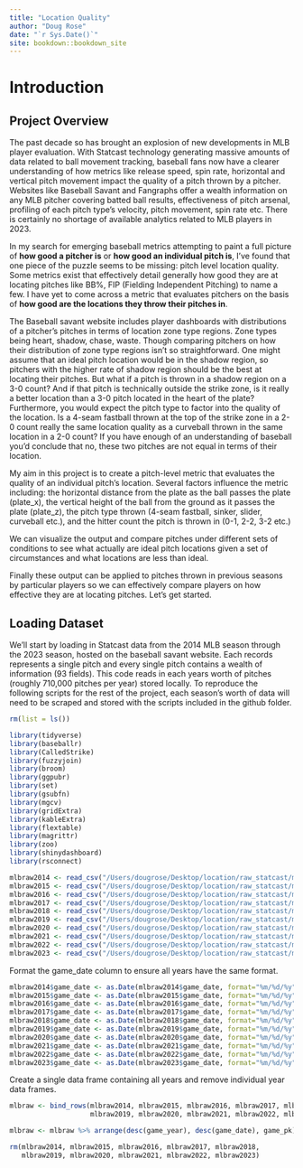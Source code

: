 ```yaml
---
title: "Location Quality"
author: "Doug Rose"
date: "`r Sys.Date()`"
site: bookdown::bookdown_site
---
```


# Introduction

## Project Overview

The past decade so has brought an explosion of new developments in MLB player evaluation. With Statcast technology generating massive amounts of data related to ball movement tracking, baseball fans now have a clearer understanding of how metrics like release speed, spin rate, horizontal and vertical pitch movement impact the quality of a pitch thrown by a pitcher. Websites like Baseball Savant and Fangraphs offer a wealth information on any MLB pitcher covering batted ball results, effectiveness of pitch arsenal, profiling of each pitch type's velocity, pitch movement, spin rate etc. There is certainly no shortage of available analytics related to MLB players in 2023.

In my search for emerging baseball metrics attempting to paint a full picture of **how good a pitcher is** or **how good an individual pitch is**, I've found that one piece of the puzzle seems to be missing: pitch level location quality. Some metrics exist that effectively detail generally how good they are at locating pitches like BB%, FIP (Fielding Independent Pitching) to name a few. I have yet to come across a metric that evaluates pitchers on the basis of **how good are the locations they throw their pitches in**.

The Baseball savant website includes player dashboards with distributions of a pitcher's pitches in terms of location zone type regions. Zone types being heart, shadow, chase, waste. Though comparing pitchers on how their distribution of zone type regions isn't so straightforward. One might assume that an ideal pitch location would be in the shadow region, so pitchers with the higher rate of shadow region should be the best at locating their pitches. But what if a pitch is thrown in a shadow region on a 3-0 count? And if that pitch is technically outside the strike zone, is it really a better location than a 3-0 pitch located in the heart of the plate? Furthermore, you would expect the pitch type to factor into the quality of the location. Is a 4-seam fastball thrown at the top of the strike zone in a 2-0 count really the same location quality as a curveball thrown in the same location in a 2-0 count? If you have enough of an understanding of baseball you'd conclude that no, these two pitches are not equal in terms of their location.

My aim in this project is to create a pitch-level metric that evaluates the quality of an individual pitch's location. Several factors influence the metric including: the horizontal distance from the plate as the ball passes the plate (plate_x), the vertical height of the ball from the ground as it passes the plate (plate_z), the pitch type thrown (4-seam fastball, sinker, slider, curveball etc.), and the hitter count the pitch is thrown in (0-1, 2-2, 3-2 etc.)

We can visualize the output and compare pitches under different sets of conditions to see what actually are ideal pitch locations given a set of circumstances and what locations are less than ideal.

Finally these output can be applied to pitches thrown in previous seasons by particular players so we can effectively compare players on how effective they are at locating pitches. Let's get started.

## Loading Dataset

We'll start by loading in Statcast data from the 2014 MLB season through the 2023 season, hosted on the baseball savant website. Each records represents a single pitch and every single pitch contains a wealth of information (93 fields). This code reads in each years worth of pitches (roughly 710,000 pitches per year) stored locally. To reproduce the following scripts for the rest of the project, each season's worth of data will need to be scraped and stored with the scripts included in the github folder.

```r
rm(list = ls())
```

```r
library(tidyverse)
library(baseballr)
library(CalledStrike)
library(fuzzyjoin)
library(broom)
library(ggpubr)
library(set)
library(gsubfn)
library(mgcv)
library(gridExtra)
library(kableExtra)
library(flextable)
library(magrittr)
library(zoo)
library(shinydashboard)
library(rsconnect)
```

```r
mlbraw2014 <- read_csv("/Users/dougrose/Desktop/location/raw_statcast/mlbraw2014.csv",show_col_types=0)
mlbraw2015 <- read_csv("/Users/dougrose/Desktop/location/raw_statcast/mlbraw2015.csv",show_col_types=0)
mlbraw2016 <- read_csv("/Users/dougrose/Desktop/location/raw_statcast/mlbraw2016.csv",show_col_types=0)
mlbraw2017 <- read_csv("/Users/dougrose/Desktop/location/raw_statcast/mlbraw2017.csv",show_col_types=0)
mlbraw2018 <- read_csv("/Users/dougrose/Desktop/location/raw_statcast/mlbraw2018.csv",show_col_types=0)
mlbraw2019 <- read_csv("/Users/dougrose/Desktop/location/raw_statcast/mlbraw2019.csv",show_col_types=0)
mlbraw2020 <- read_csv("/Users/dougrose/Desktop/location/raw_statcast/mlbraw2020.csv",show_col_types=0)
mlbraw2021 <- read_csv("/Users/dougrose/Desktop/location/raw_statcast/mlbraw2021.csv",show_col_types=0)
mlbraw2022 <- read_csv("/Users/dougrose/Desktop/location/raw_statcast/mlbraw2022.csv",show_col_types=0)
mlbraw2023 <- read_csv("/Users/dougrose/Desktop/location/raw_statcast/mlbraw2023.csv",show_col_types=0)
```

Format the game_date column to ensure all years have the same format.

```r
mlbraw2014$game_date <- as.Date(mlbraw2014$game_date, format="%m/%d/%y")
mlbraw2015$game_date <- as.Date(mlbraw2015$game_date, format="%m/%d/%y")
mlbraw2016$game_date <- as.Date(mlbraw2016$game_date, format="%m/%d/%y")
mlbraw2017$game_date <- as.Date(mlbraw2017$game_date, format="%m/%d/%y")
mlbraw2018$game_date <- as.Date(mlbraw2018$game_date, format="%m/%d/%y")
mlbraw2019$game_date <- as.Date(mlbraw2019$game_date, format="%m/%d/%y")
mlbraw2020$game_date <- as.Date(mlbraw2020$game_date, format="%m/%d/%y")
mlbraw2021$game_date <- as.Date(mlbraw2021$game_date, format="%m/%d/%y")
mlbraw2022$game_date <- as.Date(mlbraw2022$game_date, format="%m/%d/%y")
mlbraw2023$game_date <- as.Date(mlbraw2023$game_date, format="%m/%d/%y")
```

Create a single data frame containing all years and remove individual year data frames.

```r
mlbraw <- bind_rows(mlbraw2014, mlbraw2015, mlbraw2016, mlbraw2017, mlbraw2018, 
                    mlbraw2019, mlbraw2020, mlbraw2021, mlbraw2022, mlbraw2023)

mlbraw <- mlbraw %>% arrange(desc(game_year), desc(game_date), game_pk)

rm(mlbraw2014, mlbraw2015, mlbraw2016, mlbraw2017, mlbraw2018, 
   mlbraw2019, mlbraw2020, mlbraw2021, mlbraw2022, mlbraw2023)
```
